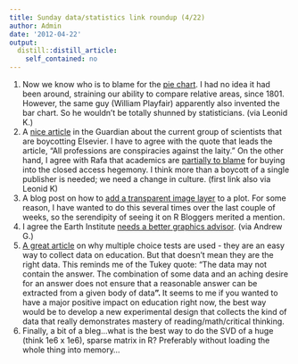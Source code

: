 ```yaml
---
title: Sunday data/statistics link roundup (4/22)
author: Admin
date: '2012-04-22'
output:
  distill::distill_article:
    self_contained: no
---
```


  1. Now we know who is to blame for the <a href="http://www.nytimes.com/2012/04/22/magazine/who-made-that-pie-chart.html" target="_blank">pie chart</a>. I had no idea it had been around, straining our ability to compare relative areas, since 1801. However, the same guy (William Playfair) apparently also invented the bar chart. So he wouldn&#8217;t be totally shunned by statisticians. (via Leonid K.)
  2. A <a href="http://www.guardian.co.uk/technology/2012/apr/22/academic-publishing-monopoly-challenged" target="_blank">nice article</a> in the Guardian about the current group of scientists that are boycotting Elsevier. I have to agree with the quote that leads the article, &#8220;All professions are conspiracies against the laity.&#8221; On the other hand, I agree with Rafa that academics are <a href="http://simplystatistics.tumblr.com/post/15756182268/academics-are-partly-to-blame-for-supporting-the-closed" target="_blank">partially to blame</a> for buying into the closed access hegemony. I think more than a boycott of a single publisher is needed; we need a change in culture. (first link also via Leonid K)
  3. A blog post on how to <a href="http://menugget.blogspot.com/2012/04/adding-transparent-image-layer-to-plot.html#more" target="_blank">add a transparent image layer</a> to a plot. For some reason, I have wanted to do this several times over the last couple of weeks, so the serendipity of seeing it on R Bloggers merited a mention. 
  4. I agree the Earth Institute <a href="http://junkcharts.typepad.com/junk_charts/2012/04/the-earth-institute-needs-a-graphics-advisor.html" target="_blank">needs a better graphics advisor</a>. (via Andrew G.)
  5. <a href="http://www.nytimes.com/2012/04/22/opinion/sunday/taking-emotions-out-of-our-schools.html" target="_blank">A great article</a> on why multiple choice tests are used - they are an easy way to collect data on education. But that doesn&#8217;t mean they are the right data. This reminds me of the Tukey quote: &#8220;The data may not contain the answer. The combination of some data and an aching desire for an answer does not ensure that a reasonable answer can be extracted from a given body of data<strong id="internal-source-marker_0.597119664773345"><span>&#8221;. </span></strong><span>It seems to me if you wanted to have a major positive impact on education right now, the best way would be to develop a new experimental design that collects the kind of data that really demonstrates mastery of reading/math/critical thinking. </span>
  6. Finally, a bit of a bleg&#8230;what is the best way to do the SVD of a huge (think 1e6 x 1e6), sparse matrix in R? Preferably without loading the whole thing into memory&#8230;
